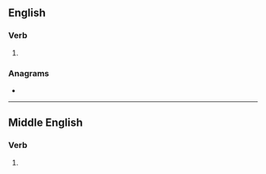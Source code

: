 ==English==

===Verb===
{{en-verb|+|~ing|+}}

# {{obsolete spelling of|en|bury}}

===Anagrams===
* {{anagrams|en|a=beruy|buyer|rebuy}}

----

==Middle English==

===Verb===
{{head|enm|verb}}

# {{alternative form of|enm|berien}}